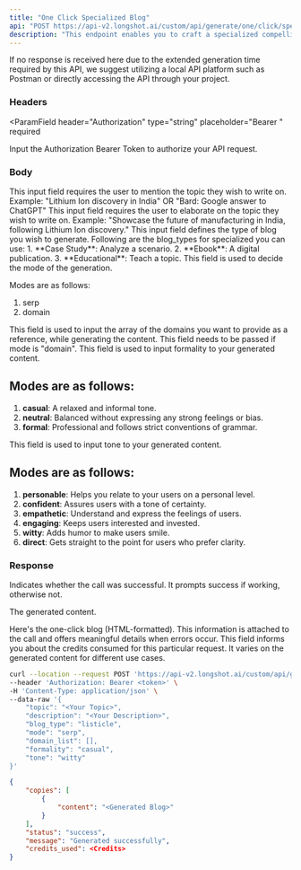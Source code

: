 ```yaml
---
title: "One Click Specialized Blog"
api: "POST https://api-v2.longshot.ai/custom/api/generate/one/click/specialized/blog"
description: "This endpoint enables you to craft a specialized compelling, factually accurate blog in just one click."
---
```


If no response is received here due to the extended generation time required by this API, we suggest utilizing a local API platform such as Postman or directly accessing the API through your project.

### Headers

<ParamField
  header="Authorization"
  type="string"
  placeholder="Bearer <Secret Token>"
  required
>
  Input the Authorization Bearer Token to authorize your API request.
</ParamField>

### Body

<ParamField body="topic" type="string" required>
  This input field requires the user to mention the topic they wish to write on.
  Example: "Lithium Ion discovery in India" OR "Bard: Google answer to ChatGPT"
</ParamField>

<ParamField body="description" type="string" required>
  This input field requires the user to elaborate on the topic they wish to
  write on. Example: "Showcase the future of manufacturing in India, following
  Lithium Ion discovery."
</ParamField>

<ParamField body="blog_type" type="string" default="listicle" required>
  This input field defines the type of blog you wish to generate. Following are
  the blog_types for specialized you can use: 1. **Case Study**: Analyze a
  scenario. 2. **Ebook**: A digital publication. 3. **Educational**: Teach a
  topic.
</ParamField>

<ParamField body="mode" type="string" default="serp" required>
  This field is used to decide the mode of the generation.

Modes are as follows:

1. serp
2. domain

</ParamField>

<ParamField body="domain_list" type="string">
  This field is used to input the array of the domains you want to provide as a
  reference, while generating the content. This field needs to be passed if mode
  is "domain".
</ParamField>

<ParamField body="formality" type="string" default="casual" required>
  This field is used to input formality to your generated content.

## Modes are as follows:

1. **casual**: A relaxed and informal tone.
2. **neutral**: Balanced without expressing any strong feelings or bias.
3. **formal**: Professional and follows strict conventions of grammar.

</ParamField>

<ParamField body="tone" type="string" default="witty" required>
  This field is used to input tone to your generated content.

## Modes are as follows:

1. **personable**: Helps you relate to your users on a personal level.
2. **confident**: Assures users with a tone of certainty.
3. **empathetic**: Understand and express the feelings of users.
4. **engaging**: Keeps users interested and invested.
5. **witty**: Adds humor to make users smile.
6. **direct**: Gets straight to the point for users who prefer clarity.

</ParamField>

### Response

<ResponseField name="status" type="string">
  Indicates whether the call was successful. It prompts success if working,
  otherwise not.
</ResponseField>

<ResponseField name="copies" type="object">

The generated content.

<Expandable title="Toggle object">

<ResponseField name="content" type="string">
  Here's the one-click blog (HTML-formatted).
</ResponseField>

</Expandable>

</ResponseField>

<ResponseField name="message" type="string">
  This information is attached to the call and offers meaningful details when
  errors occur.
</ResponseField>

<ResponseField name="credits_used" type="number">
  This field informs you about the credits consumed for this particular request.
  It varies on the generated content for different use cases.
</ResponseField>

<RequestExample>

```bash Example Request
curl --location --request POST 'https://api-v2.longshot.ai/custom/api/generate/one/click/specialized/blog' \
--header 'Authorization: Bearer <token>' \
-H 'Content-Type: application/json' \
--data-raw '{
    "topic": "<Your Topic>",
    "description": "<Your Description>",
    "blog_type": "listicle",
    "mode": "serp",
    "domain_list": [],
    "formality": "casual",
    "tone": "witty"
}'
```

</RequestExample>

<ResponseExample>

```json Response
{
	"copies": [
		{
			"content": "<Generated Blog>"
		}
	],
	"status": "success",
	"message": "Generated successfully",
	"credits_used": <Credits>
}
```

</ResponseExample>
